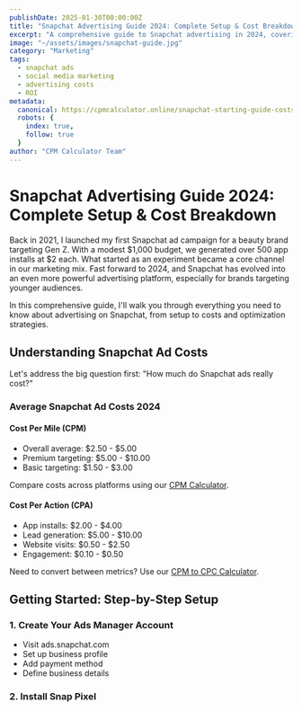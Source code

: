```yaml
---
publishDate: 2025-01-30T00:00:00Z
title: "Snapchat Advertising Guide 2024: Complete Setup & Cost Breakdown"
excerpt: "A comprehensive guide to Snapchat advertising in 2024, covering setup, costs, optimization strategies and real campaign data based on years of experience."
image: "~/assets/images/snapchat-guide.jpg"
category: "Marketing"
tags:
  - snapchat ads
  - social media marketing
  - advertising costs
  - ROI
metadata:
  canonical: https://cpmcalculator.online/snapchat-starting-guide-costs
  robots: {
    index: true,
    follow: true
  }
author: "CPM Calculator Team"
---
```


# Snapchat Advertising Guide 2024: Complete Setup & Cost Breakdown

Back in 2021, I launched my first Snapchat ad campaign for a beauty brand targeting Gen Z. With a modest $1,000 budget, we generated over 500 app installs at $2 each. What started as an experiment became a core channel in our marketing mix. Fast forward to 2024, and Snapchat has evolved into an even more powerful advertising platform, especially for brands targeting younger audiences.

In this comprehensive guide, I'll walk you through everything you need to know about advertising on Snapchat, from setup to costs and optimization strategies.

## Understanding Snapchat Ad Costs

Let's address the big question first: "How much do Snapchat ads really cost?"

### Average Snapchat Ad Costs 2024

#### Cost Per Mile (CPM)
- Overall average: $2.50 - $5.00
- Premium targeting: $5.00 - $10.00
- Basic targeting: $1.50 - $3.00

Compare costs across platforms using our [CPM Calculator](https://cpmcalculator.online/cpm-calculator).

#### Cost Per Action (CPA)
- App installs: $2.00 - $4.00
- Lead generation: $5.00 - $10.00
- Website visits: $0.50 - $2.50
- Engagement: $0.10 - $0.50

Need to convert between metrics? Use our [CPM to CPC Calculator](https://cpmcalculator.online/cpm-to-cpc-calculator).

## Getting Started: Step-by-Step Setup

### 1. Create Your Ads Manager Account
- Visit ads.snapchat.com
- Set up business profile
- Add payment method
- Define business details

### 2. Install Snap Pixel